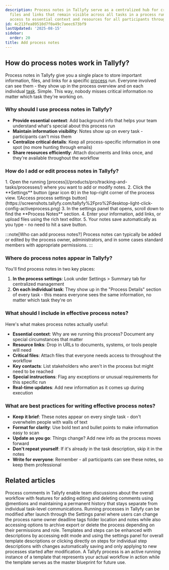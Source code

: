 ```yaml
---
description: Process notes in Tallyfy serve as a centralized hub for critical information
  files and links that remain visible across all tasks in a process run ensuring consistent
  access to essential context and resources for all participants throughout the workflow.
id: 4c213fea89510d7f0a49c7aeec673bf9
lastUpdated: '2025-08-15'
sidebar:
  order: 20
title: Add process notes
---
```



## How do process notes work in Tallyfy?

Process notes in Tallyfy give you a single place to store important information, files, and links for a specific [process](/products/pro/tracking-and-tasks/processes/) run. Everyone involved can see them - they show up in the process overview and on each individual [task](/products/pro/tracking-and-tasks/tasks/). Simple. This way, nobody misses critical information no matter which task they're working on.

### Why should I use process notes in Tallyfy?

- **Provide essential context**: Add background info that helps your team understand what's special about this process run
- **Maintain information visibility**: Notes show up on every task - participants can't miss them
- **Centralize critical details**: Keep all process-specific information in one spot (no more hunting through emails)
- **Share resources efficiently**: Attach documents and links once, and they're available throughout the workflow

### How do I add or edit process notes in Tallyfy?

<Steps>
1. Open the running [process](/products/pro/tracking-and-tasks/processes/) where you want to add or modify notes.
2. Click the **Settings** button (gear icon ⚙️) in the top-right corner of the process view.
   ![Access process settings button](https://screenshots.tallyfy.com/tallyfy%2Fpro%2Fdesktop-light-click-config-activeprocess.png)
3. In the settings panel that opens, scroll down to find the **Process Notes** section.
4. Enter your information, add links, or upload files using the rich text editor.
5. Your notes save automatically as you type - no need to hit a save button.
</Steps>

:::note[Who can add process notes?]
Process notes can typically be added or edited by the process owner, administrators, and in some cases standard members with appropriate permissions.
:::

### Where do process notes appear in Tallyfy?

You'll find process notes in two key places:

1. **In the process settings**: Look under Settings > Summary tab for centralized management
2. **On each individual task**: They show up in the "Process Details" section of every task - this means everyone sees the same information, no matter which task they're on

### What should I include in effective process notes?

Here's what makes process notes actually useful:

- **Essential context**: Why are we running this process? Document any special circumstances that matter
- **Resource links**: Drop in URLs to documents, systems, or tools people will need
- **Critical files**: Attach files that everyone needs access to throughout the workflow
- **Key contacts**: List stakeholders who aren't in the process but might need to be reached
- **Special instructions**: Flag any exceptions or unusual requirements for this specific run
- **Real-time updates**: Add new information as it comes up during execution

### What are best practices for writing effective process notes?

- **Keep it brief**: These notes appear on every single task - don't overwhelm people with walls of text
- **Format for clarity**: Use bold text and bullet points to make information easy to scan
- **Update as you go**: Things change? Add new info as the process moves forward
- **Don't repeat yourself**: If it's already in the task description, skip it in the notes
- **Write for everyone**: Remember - all participants can see these notes, so keep them professional


## Related articles
<CardGrid>
<LinkTitleCard header="<b>Processes > Commenting processes</b>" href="/products/pro/tracking-and-tasks/processes/how-can-i-manage-comments-in-tallyfy/" > Process comments in Tallyfy enable team discussions about the overall workflow with features for adding editing and deleting comments using @mentions and maintaining a permanent history that stays separate from individual task-level communications. </LinkTitleCard>
<LinkTitleCard header="<b>Edit Processes > Edit tasks and process properties</b>" href="/products/pro/tracking-and-tasks/processes/edit-processes/how-can-i-edit-tasks-and-processes-in-tallyfy/" > Running processes in Tallyfy can be modified after launch through the Settings panel where users can change the process name owner deadline tags folder location and notes while also accessing options to archive export or delete the process depending on their permissions and role. </LinkTitleCard>
<LinkTitleCard header="<b>Edit Templates > Add a description to a template</b>" href="/products/pro/documenting/templates/edit-templates/add-description/" > Templates and steps can be enhanced with descriptions by accessing edit mode and using the settings panel for overall template descriptions or clicking directly on steps for individual step descriptions with changes automatically saving and only applying to new processes started after modification. </LinkTitleCard>
<LinkTitleCard header="<b>Tracking And Tasks > More about processes</b>" href="/products/pro/tracking-and-tasks/processes/" > A Tallyfy process is an active running instance of a template that represents your actual workflow in action while the template serves as the master blueprint for future use. </LinkTitleCard>
</CardGrid>